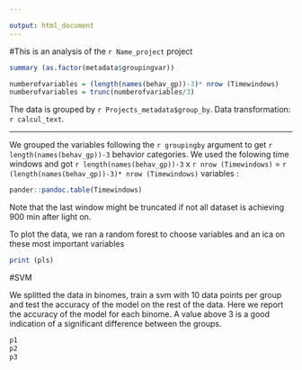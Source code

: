 ```yaml
---

output: html_document
---
```




#This is an analysis of the `r Name_project` project



```r

summary (as.factor(metadata$groupingvar))

numberofvariables = (length(names(behav_gp))-3)* nrow (Timewindows)
numberofvariables = trunc(numberofvariables/3)


```
The data is grouped by `r Projects_metadata$group_by `.
Data transformation: `r calcul_text`.


---


We grouped the variables following the `r groupingby` argument to get `r length(names(behav_gp))-3` behavior categories. We used the folowing time windows and got `r length(names(behav_gp))-3` x `r nrow (Timewindows)` = `r (length(names(behav_gp))-3)* nrow (Timewindows)` variables :

```r
pander::pandoc.table(Timewindows)
```
Note that the last window might be truncated if not all dataset is achieving 900 min after light on.

To plot the data, we ran a random forest to choose variables and an ica on these most important variables


```r
print (pls)
```





#SVM

We splitted the data in binomes, train a svm with 10 data points per group and test the accuracy of the model on the rest of the data. Here we report the accuracy of the model for each binome. A value above 3 is a good indication of a significant difference between the groups.
 


```r
p1
p2
p3

```











